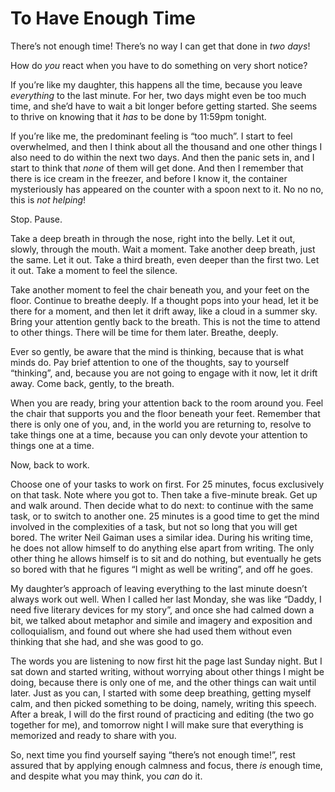 To Have Enough Time
===================

There's not enough time! There's no way I can get that done in *two days*!

<salutation>

How do *you* react when you have to do something on very short notice?

If you're like my daughter, this happens all the time, because you leave 
*everything* to the last minute. For her, two days might even be too much time,
and she'd have to wait a bit longer before getting started. She seems to thrive 
on knowing that it *has* to be done by 11:59pm tonight.

If you're like me, the predominant feeling is "too much". I start to feel 
overwhelmed, and then I think about all the thousand and one other things I also
need to do within the next two days. And then the panic sets in, and I start
to think that *none* of them will get done. And then I remember that there is
ice cream in the freezer, and before I know it, the container mysteriously
has appeared on the counter with a spoon next to it. No no no, this is
*not helping*!

Stop. Pause.

Take a deep breath in through the nose, right into the belly. Let it out, 
slowly, through the mouth. Wait a moment. Take another deep breath, just the
same. Let it out. Take a third breath, even deeper than the first two. Let it
out. Take a moment to feel the silence.

Take another moment to feel the chair beneath you, and your feet on the 
floor. Continue to breathe deeply. If a thought pops into your head, let it be
there for a moment, and then let it drift away, like a cloud in a summer sky. 
Bring your attention gently back to the breath. This is not the time to attend 
to other things. There will be time for them later. Breathe, deeply.

Ever so gently, be aware that the mind is thinking, because that is what minds
do. Pay brief attention to one of the thoughts, say to yourself "thinking", 
and, because you are not going to engage with it now, let it drift away. Come
back, gently, to the breath.

When you are ready, bring your attention back to the room around you. Feel the
chair that supports you and the floor beneath your feet. Remember that there is
only one of you, and, in the world you are returning to, resolve to take things 
one at a time, because you can only devote your attention to things one at
a time.

Now, back to work.

Choose one of your tasks to work on first. For 25 minutes, focus exclusively
on that task. Note where you got to. Then take a five-minute break. Get up and 
walk around. Then decide what to do next: to continue with the same task, or
to switch to another one. 25 minutes is a good time to get the mind involved
in the complexities of a task, but not so long that you will get bored. The 
writer Neil Gaiman uses a similar idea. During his writing time, he does not
allow himself to do anything else apart from writing. The only other thing
he allows himself is to sit and do nothing, but eventually he gets so bored
with that he figures "I might as well be writing", and off he goes.

My daughter's approach of leaving everything to the last minute doesn't always
work out well. When I called her last Monday, she was like "Daddy, I need five
literary devices for my story", and once she had calmed down a bit, we
talked about metaphor and simile and imagery and exposition and colloquialism, 
and found out where she had used them without even thinking that she had,
and she was good to go.

The words you are listening to now first hit the page last Sunday night. 
But I sat down and started writing, without worrying about other
things I might be doing, because there is only one of me, and the other things
can wait until later. Just as you can, I started with some deep breathing,
getting myself calm, and then picked something to be doing, namely, writing
this speech. After a break, I will do the first round of practicing and 
editing (the two go together for me), and tomorrow night I will make sure 
that everything is memorized and ready to share with you.

So, next time you find yourself saying "there's not enough time!", rest assured
that by applying enough calmness and focus, there *is* enough time, and despite
what you may think, you *can* do it.

